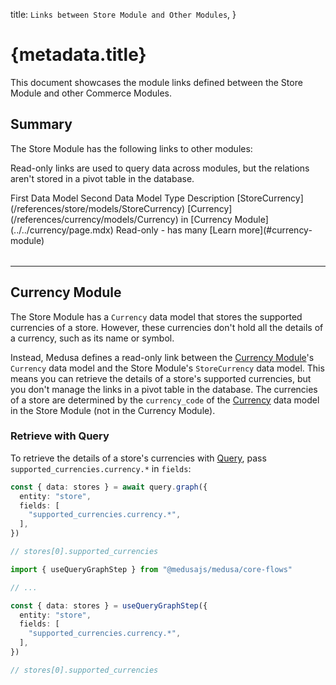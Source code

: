 
  title: `Links between Store Module and Other Modules`,
}

# {metadata.title}

This document showcases the module links defined between the Store Module and other Commerce Modules.

## Summary

The Store Module has the following links to other modules:

<Note title="Tip">

Read-only links are used to query data across modules, but the relations aren't stored in a pivot table in the database.

</Note>

<Table>
  <Table.Header>
    <Table.Row>
      <Table.HeaderCell>
        First Data Model
      </Table.HeaderCell>
      <Table.HeaderCell>
        Second Data Model
      </Table.HeaderCell>
      <Table.HeaderCell>
        Type
      </Table.HeaderCell>
      <Table.HeaderCell>
        Description
      </Table.HeaderCell>
    </Table.Row>
  </Table.Header>
  <Table.Body>
    <Table.Row>
      <Table.Cell>
        [StoreCurrency](/references/store/models/StoreCurrency)
      </Table.Cell>
      <Table.Cell>
        [Currency](/references/currency/models/Currency) in [Currency Module](../../currency/page.mdx)
      </Table.Cell>
      <Table.Cell>
        Read-only - has many
      </Table.Cell>
      <Table.Cell>
        [Learn more](#currency-module)
      </Table.Cell>
    </Table.Row>
  </Table.Body>
</Table>

---

## Currency Module

The Store Module has a `Currency` data model that stores the supported currencies of a store. However, these currencies don't hold all the details of a currency, such as its name or symbol.

Instead, Medusa defines a read-only link between the [Currency Module](../../currency/page.mdx)'s `Currency` data model and the Store Module's `StoreCurrency` data model. This means you can retrieve the details of a store's supported currencies, but you don't manage the links in a pivot table in the database. The currencies of a store are determined by the `currency_code` of the [Currency](/references/store/models/Currency) data model in the Store Module (not in the Currency Module).

### Retrieve with Query

To retrieve the details of a store's currencies with [Query](!docs!/learn/fundamentals/module-links/query), pass `supported_currencies.currency.*` in `fields`:

<CodeTabs group="relation-query">
  <CodeTab label="query.graph" value="method">

```ts
const { data: stores } = await query.graph({
  entity: "store",
  fields: [
    "supported_currencies.currency.*",
  ],
})

// stores[0].supported_currencies
```

  </CodeTab>
  <CodeTab label="useQueryGraphStep" value="step">

```ts
import { useQueryGraphStep } from "@medusajs/medusa/core-flows"

// ...

const { data: stores } = useQueryGraphStep({
  entity: "store",
  fields: [
    "supported_currencies.currency.*",
  ],
})

// stores[0].supported_currencies
```

  </CodeTab>
</CodeTabs>
